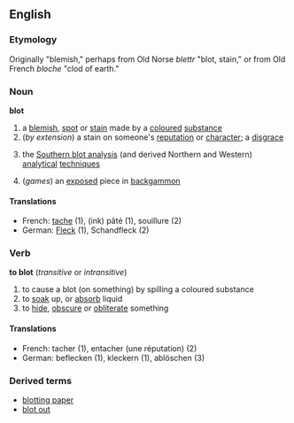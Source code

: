 ==English==
===Etymology===
Originally "blemish," perhaps from Old Norse ''blettr'' "blot, stain," or from Old French ''bloche'' "clod of earth."

===Noun===
'''blot'''
# a [[blemish]], [[spot]] or [[stain]] made by a [[colour]]ed [[substance]]
#(''by extension'') a stain on someone's [[reputation]] or [[character]]; a [[disgrace]]
#{{biochemistry}} the [[Southern blot analysis]] (and derived Northern and Western) [[analytical]] [[technique]]s
#(''games'') an [[exposed]] piece in [[backgammon]]

====Translations====
*French: [[tache]] (1), (ink) pâté (1), souillure (2)
*German: [[Fleck]] (1), Schandfleck (2)

===Verb===
'''to blot'''  (''transitive'' or ''intransitive'')
# to cause a blot (on something) by spilling a coloured substance
# to [[soak]] up, or [[absorb]] liquid
# to [[hide]], [[obscure]] or [[obliterate]] something

====Translations====
*French: tacher (1), entacher (une réputation) (2)
*German: beflecken (1), kleckern (1), ablöschen (3)

===Derived terms===
*[[blotting paper]]
*[[blot out]]